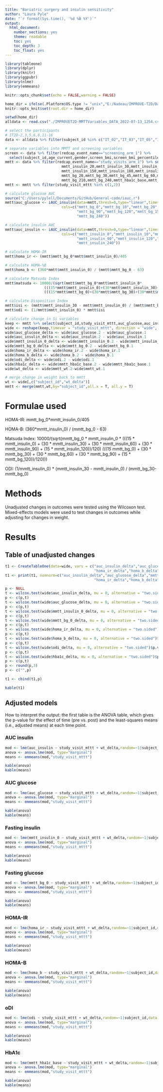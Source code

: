 ```yaml
---
title: "Bariatric surgery and insulin sensitivity"
author: "Laura Pyle"
date: "`r format(Sys.time(), '%d %B %Y')`"
output:
  html_document:
    number_sections: yes
    theme: readable
    toc: yes
    toc_depth: 3
    toc_float: yes
---
```


```r
library(tableone)
library(dplyr)
library(knitr)
library(ggpubr)
library(nlme)
library(emmeans)

knitr::opts_chunk$set(echo = FALSE,warning = FALSE)

home_dir = ifelse(.Platform$OS.type != "unix","E:/Nadeau/IMPROVE-T2D/Data raw","")
knitr::opts_knit$set(root.dir = home_dir)

```

```r
setwd(home_dir)
alldata <- read.csv("./IMPROVET2D-MMTTVariables_DATA_2022-07-13_1254.csv")

# select the participants
# IT2D-2,3,5,6,8,11-16 
data <- alldata %>% filter(subject_id %in% c("IT_02","IT_03","IT_05","IT_06","IT_08","IT_11","IT_12","IT_13","IT_14","IT_15","IT_16"))

# separate variables into MMTT and screening variables
screen <- data %>% filter(redcap_event_name=="screening_arm_1") %>% 
  select(subject_id,age_current,gender,screen_bmi,screen_bmi_percentile,screen_weight,hba1c,a1c_pre)
mmtt <- data %>% filter(redcap_event_name=="study_visits_arm_1") %>% select(subject_id,study_visit_mttt,mmtt_wt,mmtt_insulin_0,mmtt_insulin_10,
                          mmtt_insulin_20,mmtt_insulin_30,mmtt_insulin_45,mmtt_insulin_60,mmtt_insulin_90,mmtt_insulin_120,
                          mmtt_insulin_150,mmtt_insulin_180,mmtt_insulin_210,mmtt_insulin_240,mmtt_bg_0,mmtt_bg_10,
                          mmtt_bg_20,mmtt_bg_30,mmtt_bg_45,mmtt_bg_60,mmtt_bg_90,mmtt_bg_120,mmtt_bg_150,mmtt_bg_180,
                          mmtt_bg_210,mmtt_bg_240,mmtt_hba1c_base,mmtt_wt)
mmtt <- mmtt %>% filter(study_visit_mttt %in% c(1,2))

# calculate glucose AUC
source("C:/Users/pylell/Documents/GitHub/General-code/iauc.r")
mmtt$auc_glucose <- iAUC_insulin(data=mmtt,thresh=0,type="linear",times=c(0,10,20,30,45,60,90,120,150,180,210,240),
                          cols=c("mmtt_bg_0","mmtt_bg_10","mmtt_bg_20","mmtt_bg_30","mmtt_bg_45","mmtt_bg_60",
                                 "mmtt_bg_90","mmtt_bg_120","mmtt_bg_150","mmtt_bg_180","mmtt_bg_210",
                                 "mmtt_bg_240"))

# calculate insulin AUC
mmtt$auc_insulin <- iAUC_insulin(data=mmtt,thresh=0,type="linear",times=c(0,10,20,30,45,60,90,120,150,180,210,240),
                          cols=c("mmtt_insulin_0","mmtt_insulin_10","mmtt_insulin_20","mmtt_insulin_30","mmtt_insulin_45","mmtt_insulin_60",
                                 "mmtt_insulin_90","mmtt_insulin_120","mmtt_insulin_150","mmtt_insulin_180","mmtt_insulin_210",
                                 "mmtt_insulin_240"))

# calculate HOMA-IR
mmtt$homa_ir <- (mmtt$mmtt_bg_0*mmtt$mmtt_insulin_0)/405

# calculate HOMA-%B
mmtt$homa_b <- (360*mmtt$mmtt_insulin_0) / (mmtt$mmtt_bg_0 - 63)

# calculate Matsuda Index
mmtt$matsuda <- 10000/(sqrt(mmtt$mmtt_bg_0*mmtt$mmtt_insulin_0*
                  (((15*mmtt$mmtt_insulin_0)+(30*mmtt$mmtt_insulin_30)+(30*mmtt$mmtt_insulin_60)+(30*mmtt$mmtt_insulin_90)+(15*mmtt$mmtt_insulin_120))/120)*
                  (((15*mmtt$mmtt_bg_0)+(30*mmtt$mmtt_bg_30)+(30*mmtt$mmtt_bg_60)+(30*mmtt$mmtt_bg_90)+(15*mmtt$mmtt_bg_120))/120)))

# calculate Disposition Index
mmtt$isi <- (mmtt$mmtt_insulin_30 - mmtt$mmtt_insulin_0) / (mmtt$mmtt_bg_30-mmtt$mmtt_bg_0)
mmtt$odi <- (1/mmtt$mmtt_insulin_0) * mmtt$isi

# calculate change in Si variables
keep <- mmtt %>% select(subject_id,study_visit_mttt,auc_glucose,auc_insulin,homa_ir,homa_b,odi,mmtt_insulin_0,mmtt_bg_0,mmtt_hba1c_base,mmtt_wt)
wide <- reshape(keep,timevar = "study_visit_mttt", direction = "wide", idvar = "subject_id")
wide$auc_glucose_delta <- wide$auc_glucose.2 - wide$auc_glucose.1
wide$auc_insulin_delta <- wide$auc_insulin.2 - wide$auc_insulin.1
wide$mmtt_insulin_0_delta <- wide$mmtt_insulin_0.2 - wide$mmtt_insulin_0.1
wide$mmtt_bg_0_delta <- wide$mmtt_bg_0.2 - wide$mmtt_bg_0.1
wide$homa_ir_delta <- wide$homa_ir.2 - wide$homa_ir.1
wide$homa_b_delta <- wide$homa_b.2 - wide$homa_b.1
wide$odi_delta <- wide$odi.2 - wide$odi.1
wide$hba1c_delta <- wide$mmtt_hba1c_base.2 - wide$mmtt_hba1c_base.1
wide$wt_delta <- wide$mmtt_wt.2-wide$mmtt_wt.1

# merge change in weight back to mmtt
wt <- wide[,c("subject_id","wt_delta")]
mmtt <- merge(mmtt,wt,by="subject_id",all.x = T, all.y = T)
```

# Formulae used

HOMA-IR: mmtt_bg_0*mmtt_insulin_0/405

HOMA-B: (360*mmtt_insulin_0) / (mmtt_bg_0 - 63)

Matsuda Index: 10000/(sqrt(mmtt_bg_0 * mmtt_insulin_0 * 
                  (((15 * mmtt_insulin_0) + (30 * mmtt_insulin_30) + (30 * mmtt_insulin_60) + (30 * mmtt_insulin_90) + (15 * mmtt_insulin_120))/120) *
                  (((15 * mmtt_bg_0) + (30 * mmtt_bg_30) + (30 * mmtt_bg_60) + (30 * mmtt_bg_90) + (15 * mmtt_bg_120))/120)))

ODI: (1/mmtt_insulin_0) *  (mmtt_insulin_30 - mmtt_insulin_0) / (mmtt_bg_30-mmtt_bg_0)

# Methods

Unadjusted changes in outcomes were tested using the Wilcoxon test. Mixed-effects models were used to test changes in outcomes while adjusting for changes in weight.

# Results

## Table of unadjusted changes

```r
t1 <- CreateTableOne(data=wide, vars = c("auc_insulin_delta","auc_glucose_delta","mmtt_insulin_0_delta","mmtt_bg_0_delta",
                                         "homa_ir_delta","homa_b_delta","odi_delta","hba1c_delta"), test = TRUE)
t1 <- print(t1, nonnorm=c("auc_insulin_delta","auc_glucose_delta","mmtt_insulin_0_delta","mmtt_bg_0_delta",
                                         "homa_ir_delta","homa_b_delta","odi_delta","hba1c_delta"))

p <- NULL
t <- wilcox.test(wide$auc_insulin_delta, mu = 0, alternative = "two.sided")$p.value
p <- c(p,t)
t <- wilcox.test(wide$auc_glucose_delta, mu = 0, alternative = "two.sided")$p.value
p <- c(p,t)
t <- wilcox.test(wide$mmtt_insulin_0_delta, mu = 0, alternative = "two.sided")$p.value
p <- c(p,t)
t <- wilcox.test(wide$mmtt_bg_0_delta, mu = 0, alternative = "two.sided")$p.value
p <- c(p,t)
t <- wilcox.test(wide$homa_ir_delta, mu = 0, alternative = "two.sided")$p.value
p <- c(p,t)
t <- wilcox.test(wide$homa_b_delta, mu = 0, alternative = "two.sided")$p.value
p <- c(p,t)
t <- wilcox.test(wide$odi_delta, mu = 0, alternative = "two.sided")$p.value
p <- c(p,t)
t <- wilcox.test(wide$hba1c_delta, mu = 0, alternative = "two.sided")$p.value
p <- c(p,t)
p <- round(p,3)
p <- c("",p)

t1 <- cbind(t1,p)

```

```r
kable(t1)
```

## Adjusted models

How to interpret the output: the first table is the ANOVA table, which gives the p-value for the effect of time (pre vs. post) and the least-squares means (i.e., adjusted means) at each time point.

### AUC insulin

```r
mod <- lme(auc_insulin ~ study_visit_mttt + wt_delta,random=~1|subject_id,data = mmtt,na.action = na.omit)
anova <- anova.lme(mod, type="marginal")
means <- emmeans(mod,"study_visit_mttt")
```

```r
kable(anova)
kable(means)
```

### AUC glucose

```r
mod <- lme(auc_glucose ~ study_visit_mttt + wt_delta,random=~1|subject_id,data = mmtt,na.action = na.omit)
anova <- anova.lme(mod, type="marginal")
means <- emmeans(mod,"study_visit_mttt")
```

```r
kable(anova)
kable(means)
```

### Fasting insulin

```r
mod <- lme(mmtt_insulin_0 ~ study_visit_mttt + wt_delta,random=~1|subject_id,data = mmtt,na.action = na.omit)
anova <- anova.lme(mod, type="marginal")
means <- emmeans(mod,"study_visit_mttt")
```

```r
kable(anova)
kable(means)
```

### Fasting glucose

```r
mod <- lme(mmtt_bg_0 ~ study_visit_mttt + wt_delta,random=~1|subject_id,data = mmtt,na.action = na.omit)
anova <- anova.lme(mod, type="marginal")
means <- emmeans(mod,"study_visit_mttt")
```

```r
kable(anova)
kable(means)
```

### HOMA-IR

```r
mod <- lme(homa_ir ~ study_visit_mttt + wt_delta,random=~1|subject_id,data = mmtt,na.action = na.omit)
anova <- anova.lme(mod, type="marginal")
means <- emmeans(mod,"study_visit_mttt")
```

```r
kable(anova)
kable(means)
```

### HOMA-B

```r
mod <- lme(homa_b ~ study_visit_mttt + wt_delta,random=~1|subject_id,data = mmtt,na.action = na.omit)
anova <- anova.lme(mod, type="marginal")
means <- emmeans(mod,"study_visit_mttt")
```

```r
kable(anova)
kable(means)
```

### oDI

```r
mod <- lme(odi ~ study_visit_mttt + wt_delta,random=~1|subject_id,data = mmtt,na.action = na.omit)
anova <- anova.lme(mod, type="marginal")
means <- emmeans(mod,"study_visit_mttt")
```

```r
kable(anova)
kable(means)
```

### HbA1c

```r
mod <- lme(mmtt_hba1c_base ~ study_visit_mttt + wt_delta,random=~1|subject_id,data = mmtt,na.action = na.omit)
anova <- anova.lme(mod, type="marginal")
means <- emmeans(mod,"study_visit_mttt")
```

```r
kable(anova)
kable(means)
```